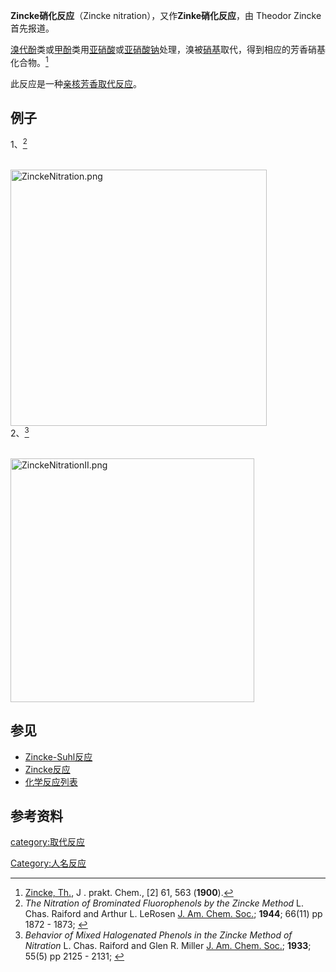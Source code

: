 '''Zincke硝化反应'''（Zincke nitration），又作'''Zinke硝化反应'''，由 Theodor Zincke 首先报道。

[[溴代|溴代]][[酚|酚]]类或[[甲酚|甲酚]]类用[[亚硝酸|亚硝酸]]或[[亚硝酸钠|亚硝酸钠]]处理，溴被[[硝基|硝基]]取代，得到相应的芳香硝基化合物。<ref>[[Theodor_Zincke|Zincke, Th.]], J . prakt. Chem., [2] 61, 563 ('''1900''').</ref> 

此反应是一种[[亲核芳香取代反应|亲核芳香取代反应]]。

==例子==
1、<ref>''The Nitration of Brominated Fluorophenols by the Zincke Method'' L. Chas. Raiford and Arthur L. LeRosen [[J._Am._Chem._Soc.|J. Am. Chem. Soc.]]; '''1944'''; 66(11) pp 1872 - 1873; {{DOI|10.1021/ja01239a020}}</ref>

<br />
[[Image:ZinckeNitration.png|410px]]
<br />

2、<ref>''Behavior of Mixed Halogenated Phenols in the Zincke Method of Nitration'' L. Chas. Raiford and Glen R. Miller [[J._Am._Chem._Soc.|J. Am. Chem. Soc.]]; '''1933'''; 55(5) pp 2125 - 2131; {{DOI|10.1021/ja01332a059}}</ref> 

<br />
[[Image:ZinckeNitrationII.png|390px]]

==参见==
*[[Zincke-Suhl反应|Zincke-Suhl反应]]
*[[Zincke反应|Zincke反应]]
*[[化学反应列表|化学反应列表]]

==参考资料==
<div class="references-small"><references/></div>

[[category:取代反应|category:取代反应]]
[[Category:人名反应|Category:人名反应]]